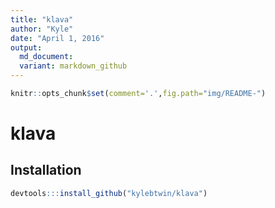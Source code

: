 ```yaml
---
title: "klava"
author: "Kyle"
date: "April 1, 2016"
output: 
  md_document:
  variant: markdown_github
---
```


```r
knitr::opts_chunk$set(comment='.',fig.path="img/README-")

```


# klava

## Installation
```r
devtools:::install_github("kylebtwin/klava")
```


